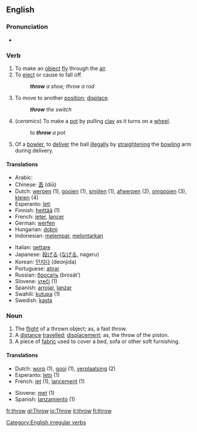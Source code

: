 ==English==

===Pronunciation===
*{{IPA|/'θɻɔʊ/}}

===Verb===
[[Category:English irregular verbs]]
{{en-verb2|'''to throw'''|'''[[throws]]'''|'''[[threw]]'''|'''[[thrown]]'''|'''[[throwing]]'''}}

# To make an [[object]] [[fly]] through the [[air]].
# To [[eject]] or cause to fall off.
#: '''''throw''' a shoe; throw a rod''
# To move to another [[position]]; [[displace]].
#: '''''throw''' the switch''
# (''ceramics'') To make a [[pot]] by pulling [[clay]] as it turns on a [[wheel]].
#: ''to '''throw''' a pot''
# {{Cricket}} Of a [[bowler]], to [[deliver]] the ball [[illegal]]ly by [[straighten]]ing the [[bowling]] arm during delivery.

====Translations====
{{top}}
*Arabic: {{ARchar|[[رمى]]}} {{Unicode|(rámma)}}
*Chinese: [[丟]] (diū)
*Dutch: [[werpen]] (1), [[gooien]] (1), [[smijten]] (1), [[afwerpen]] (2), [[omgooien]] (3), [[kleien]] (4)
*Esperanto: [[ĵeti]]
*Finnish: [[heittää]] (1)
*French: [[jeter]], [[lancer]]
*German: [[werfen]]
*Hungarian: [[dobni]]
*Indonesian: [[lempar|melempar]], [[lontar|melontarkan]]
{{mid}}
*Italian: [[gettare]]
*Japanese: [[投げる]] ([[なげる]], nageru)
*Korean: [[던지다]] (deonjida)
*Portuguese: [[atirar]]
*Russian: [[бросать]] (brosát’)
*Slovene: [[vreči]] (1)
*Spanish: [[arrojar]], [[lanzar]]
*Swahili: [[kutupa]] (1)
*Swedish: [[kasta]]
{{bottom}}

===Noun===
{{en-noun|throw|throws}}

# The [[flight]] of a thrown object; as, a fast throw.
# A [[distance]] [[travel]]led; [[displace]]ment; as, the throw of the piston.
# A piece of [[fabric]] used to cover a bed, sofa or other soft furnishing.

====Translations====
{{top}}
*Dutch: [[worp]] {{m}} (1), [[gooi]] {{m}} (1), [[verplaatsing]] {{f}} (2)
*Esperanto: [[ĵeto]] (1)
*French: [[jet]] {{m}}(1), [[lancement]] {{m}} (1)
{{mid}}
*Slovene: [[met]] {{m}} (1)
*Spanish: [[lanzamiento]] {{m}} (1)
{{bottom}}

[[fr:throw]]
[[gl:Throw]]
[[io:Throw]]
[[it:throw]]
[[fi:throw]]